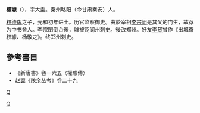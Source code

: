 '''權璩'''（{{bd|?||?|}}），字大圭。秦州略阳（今甘肃秦安）人。

[[权德舆|权德舆]]之子，元和初年进士。历官监察御史。由於宰相[[李宗闵|李宗闵]]是其父的门生，故荐为中书舍人。李宗閔倒台後，璩被贬阆州刺史。後改郑州。好友[[李贺|李贺]]曾作《出城寄权璩、杨敬之》。终郑州刺史。

==參考書目==
*《新唐書》卷一六五〈權璩傳〉
*[[赵翼|赵翼]]《陔余丛考》卷二十九
[[category:唐朝政治人物|Q]]
[[Category:权姓|Q]]